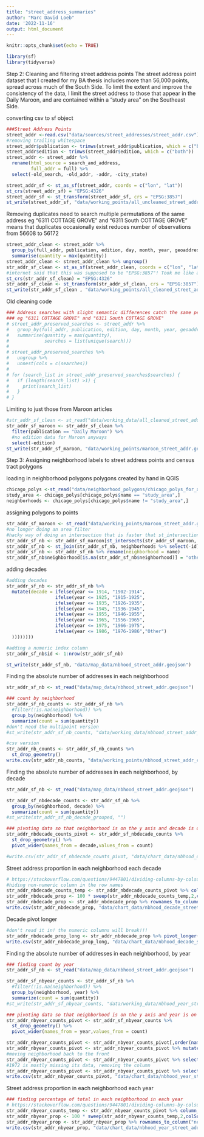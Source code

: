 ```yaml
---
title: "street_address_summaries"
author: "Marc David Loeb"
date: '2022-11-16'
output: html_document
---
```


```r
knitr::opts_chunk$set(echo = TRUE)
```

```r
library(sf)
library(tidyverse)
```

Step 2: Cleaning and filtering street address points
The street address point dataset that I created for my BA thesis includes more than 56,000 points, spread across much of the South Side. To limit the extent and improve the consistency of the data, I limit the street address to those that appear in the Daily Maroon, and are contained within a "study area" on the Southeast Side.

converting csv to sf object
```r
###Street Address Points
street_addr <-read.csv("data/sources/street_addresses/street_addr.csv")
#removing trailing whitespace
street_addr$publication <- trimws(street_addr$publication, which = c("both"))
street_addr$edition <- trimws(street_addr$edition, which = c("both"))
street_addr <- street_addr %>%
  rename(html_source = search_and_address,
         full_addr = full) %>%
  select(-old_search, -old_addr, -addr, -city_state)

street_addr_sf <- st_as_sf(street_addr, coords = c("lon", "lat"))
st_crs(street_addr_sf) = "EPSG:4326"
street_addr_sf <- st_transform(street_addr_sf, crs = "EPSG:3857")
st_write(street_addr_sf, "data/working_points/all_uncleaned_street_addr.geojson")
```

Removing duplicates
need to search multiple permutations of the same address eg "6311 COTTAGE GROVE" and "6311 South COTTAGE GROVE" means that duplicates occasionally exist reduces number of observations from 56608 to 56172
```r
street_addr_clean <- street_addr %>% 
  group_by(full_addr, publication, edition, day, month, year, geoaddress, lat, lon) %>% 
  summarise(quantity = max(quantity))
street_addr_clean <- street_addr_clean %>% ungroup()
str_addr_sf_clean <- st_as_sf(street_addr_clean, coords = c("lon", "lat"))
#internet said that this was supposed to be "EPSG:3857"! Took me like an hour to trial and error
st_crs(str_addr_sf_clean) = "EPSG:4326"
str_addr_sf_clean <- st_transform(str_addr_sf_clean, crs = "EPSG:3857")
st_write(str_addr_sf_clean , "data/working_points/all_cleaned_street_addr.geojson")
```

Old cleaning code
```r
### Address searches with slight semantic differences catch the same peice of text
### eg "6311 COTTAGE GROVE" and "6311 South COTTAGE GROVE"
# street_addr_preserved_searches <- street_addr %>% 
#   group_by(full_addr, publication, edition, day, month, year, geoaddress) %>% 
#   summarise(quantity = max(quantity), 
#             searches = list(unique(search)))
# 
# street_addr_preserved_searches %>%
#   ungroup %>%
#   unnest(cols = c(searches))
# 
# for (search_list in street_addr_preserved_searches$searches) {
#   if (length(search_list) >1) {
#     print(search_list)
#   }
# }
```

Limiting to just those from Maroon articles
```r
#str_addr_sf_clean <- st_read("data/working_data/all_cleaned_street_addr.geojson")
str_addr_sf_maroon <- str_addr_sf_clean %>% 
  filter(publication == "Daily Maroon") %>%
  #no edition data for Maroon anyways
  select(-edition)
st_write(str_addr_sf_maroon, "data/working_points/maroon_street_addr.geojson")
```



Step 3: Assigning neighborhood labels to street address points and census tract polygons

loading in neighborhood polygons
polygons created by hand in QGIS
```r
chicago_polys <-st_read("data/neighborhood_polygons/chicago_polys_for_addr.geojson")
study_area <- chicago_polys[chicago_polys$name == "study_area",]
neighborhoods <- chicago_polys[chicago_polys$name != "study_area",]
```

assigning polygons to points
```r
str_addr_sf_maroon <- st_read("data/working_points/maroon_street_addr.geojson")
#no longer doing an area filter
#hacky way of doing an intersection that is faster that st_intersection, and avoids the attribute join
str_addr_sf_nb <- str_addr_sf_maroon[st_intersects(str_addr_sf_maroon, study_area) %>% lengths > 0,]
str_addr_sf_nb <- st_join(str_addr_sf_nb, neighborhoods %>% select(-id))
str_addr_sf_nb <- str_addr_sf_nb %>% rename(neighborhood = name)
str_addr_sf_nb$neighborhood[is.na(str_addr_sf_nb$neighborhood)] = "other"
```

adding decades
```r
#adding decades
str_addr_sf_nb <- str_addr_sf_nb %>%   
  mutate(decade = ifelse(year <= 1914, "1902-1914",
                  ifelse(year <= 1925, "1915-1925",
                  ifelse(year <= 1935, "1926-1935",
                  ifelse(year <= 1945, "1936-1945",
                  ifelse(year <= 1955, "1946-1955",       
                  ifelse(year <= 1965, "1956-1965",
                  ifelse(year <= 1975, "1966-1975",
                  ifelse(year <= 1986, "1976-1986","Other")
  ))))))))

#adding a numeric index column
str_addr_sf_nb$id <- 1:nrow(str_addr_sf_nb)

st_write(str_addr_sf_nb, "data/map_data/nbhood_street_addr.geojson")
```

Finding the absolute number of addresses in each neighborhood
```r
str_addr_sf_nb <- st_read("data/map_data/nbhood_street_addr.geojson")

### count by neighborhood
str_addr_sf_nb_counts <- str_addr_sf_nb %>% 
  #filter(!is.na(neighborhood)) %>%
  group_by(neighborhood) %>% 
  summarize(count = sum(quantity))
#don't need the multipoint version
#st_write(str_addr_sf_nb_counts, "data/working_data/nbhood_street_addr_counts.geojson")

#csv version
str_addr_nb_counts <- str_addr_sf_nb_counts %>%
  st_drop_geometry()
write.csv(str_addr_nb_counts, "data/working_points/nbhood_street_addr_counts.csv")

```

Finding the absolute number of addresses in each neighborhood, by decade
```r
str_addr_sf_nb <- st_read("data/map_data/nbhood_street_addr.geojson")

str_addr_sf_nbdecade_counts <- str_addr_sf_nb %>% 
  group_by(neighborhood, decade) %>% 
  summarize(count = sum(quantity))
#st_write(str_addr_sf_nb_decade_grouped, "")

### pivoting data so that neighborhood is on the y axis and decade is on the x
str_addr_nbdecade_counts_pivot <- str_addr_sf_nbdecade_counts %>% 
  st_drop_geometry() %>%
  pivot_wider(names_from = decade,values_from = count)

#write.csv(str_addr_sf_nbdecade_counts_pivot, "data/chart_data/nbhood_decade_street_addr_counts.csv")
```

Street address proportion in each neighborhood each decade
```r
# https://stackoverflow.com/questions/9447801/dividing-columns-by-colsums-in-r
#hiding non-numeric column in the row names
str_addr_nbdecade_counts_temp <- str_addr_nbdecade_counts_pivot %>% column_to_rownames("neighborhood")
str_addr_nbdecade_prop <- 100 * sweep(str_addr_nbdecade_counts_temp,2,colSums(str_addr_nbdecade_counts_temp),`/`)
str_addr_nbdecade_prop <- str_addr_nbdecade_prop %>% rownames_to_column("neighborhood")
write.csv(str_addr_nbdecade_prop, "data/chart_data/nbhood_decade_street_addr_perc.csv")

```

Decade pivot longer
```r
#don't read it in! the numeric columns will break!!!
str_addr_nbdecade_prop_long <- str_addr_nbdecade_prop %>% pivot_longer(!neighborhood, names_to = "decade", values_to = "percentage")
write.csv(str_addr_nbdecade_prop_long, "data/chart_data/nbhood_decade_street_addr_perc_long.csv")

```




Finding the absolute number of addresses in each neighborhood, by year
```r
### finding count by year
str_addr_sf_nb <- st_read("data/map_data/nbhood_street_addr.geojson")

str_addr_sf_nbyear_counts <- str_addr_sf_nb %>% 
  #filter(!is.na(neighborhood)) %>%
  group_by(neighborhood, year) %>% 
  summarize(count = sum(quantity))
#st_write(str_addr_sf_nbyear_counts, "data/working_data/nbhood_year_street_addr_counts.geojson")

### pivoting data so that neighborhood is on the y axis and year is on the x
str_addr_nbyear_counts_pivot <- str_addr_sf_nbyear_counts %>% 
  st_drop_geometry() %>%
  pivot_wider(names_from = year,values_from = count)

str_addr_nbyear_counts_pivot <- str_addr_nbyear_counts_pivot[,order(names(str_addr_nbyear_counts_pivot))]
str_addr_nbyear_counts_pivot <- str_addr_nbyear_counts_pivot %>% mutate_all(~replace_na(., 0))
#moving neighborhood back to the front
str_addr_nbyear_counts_pivot <- str_addr_nbyear_counts_pivot %>% select(neighborhood, everything())
#1972 is mostly missing its data, removing the column
str_addr_nbyear_counts_pivot <- str_addr_nbyear_counts_pivot %>% select(-"1972")
write.csv(str_addr_nbyear_counts_pivot, "data/chart_data/nbhood_year_street_addr_counts.csv")
```

Street address proportion in each neighborhood each year
```r
### finding percentage of total in each neighborhood in each year
# https://stackoverflow.com/questions/9447801/dividing-columns-by-colsums-in-r
str_addr_nbyear_counts_temp <- str_addr_nbyear_counts_pivot %>% column_to_rownames("neighborhood")
str_addr_nbyear_prop <- 100 * sweep(str_addr_nbyear_counts_temp,2,colSums(str_addr_nbyear_counts_temp),`/`)
str_addr_nbyear_prop <- str_addr_nbyear_prop %>% rownames_to_column("neighborhood")
write.csv(str_addr_nbyear_prop, "data/chart_data/nbhood_year_street_addr_perc.csv")

```

